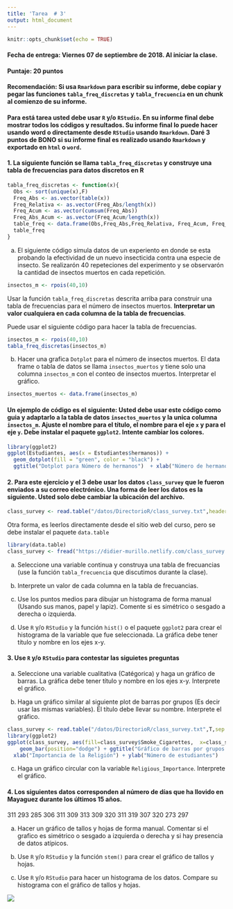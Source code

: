 ```yaml
---
title: 'Tarea  # 3'
output: html_document
---
```


```r
knitr::opts_chunk$set(echo = TRUE)
```

#### **Fecha de entrega:** Viernes 07 de septiembre de 2018. Al iniciar la clase. 

#### **Puntaje:** 20 puntos 

#### **Recomendación:** Si usa `Rmarkdown` para escribir su informe, debe copiar y pegar las funciones `tabla_freq_discretas` y `tabla_frecuencia` en un chunk al comienzo de su informe. 

#### Para está tarea usted debe usar `R` y/o `RStudio`. En su informe final debe mostrar todos los códigos y resultados. Su informe final lo puede hacer usando word o directamente desde `RStudio` usando `Rmarkdown`. Daré 3 puntos de BONO si su informe final es realizado usando `Rmarkdown` y exportado en `html` o `word`.

#### 1. La siguiente función se llama `tabla_freq_discretas` y construye una tabla de frecuencias para datos discretos en R

```r
tabla_freq_discretas <- function(x){
  Obs <- sort(unique(x),F)
  Freq_Abs <- as.vector(table(x))
  Freq_Relativa <- as.vector(Freq_Abs/length(x))
  Freq_Acum <- as.vector(cumsum(Freq_Abs))
  Freq_Abs_Acum <- as.vector(Freq_Acum/length(x))
  table_freq <- data.frame(Obs,Freq_Abs,Freq_Relativa, Freq_Acum, Freq_Abs_Acum)
  table_freq
}
```

a) El siguiente código simula datos de un experiento en donde se esta probando la efectividad de un nuevo insecticida contra una especie  de insecto.  Se realizarón 40 repeteciones del experimento y se observarón la cantidad de insectos muertos en cada repetición. 

```r
insectos_m <- rpois(40,10)
```

Usar la función `tabla_freq_discretas` descrita arriba para construir una tabla de frecuencias para el número de insectos muertos. **Interpretar un valor cualquiera en cada columna de la tabla de frecuencias**. 

Puede usar el siguiente código para hacer la tabla de frecuencias.

```r
insectos_m <- rpois(40,10)
tabla_freq_discretas(insectos_m)
```

b) Hacer una grafica `Dotplot` para el número de insectos muertos. El data frame o tabla de datos se llama `insectos_muertos` y tiene solo una columna `insectos_m` con el conteo de insectos muertos. Interpretar el gráfico.

```r
insectos_muertos <- data.frame(insectos_m)
```

#### Un ejemplo de código es el siguiente: Usted debe usar este código como guia y adaptarlo a la tabla de datos `insectos_muertos` y la unica columna `insectos_m`. Ajuste el nombre para el título, el nombre para el eje `x` y para el eje `y`. Debe instalar el paquete `ggplot2`. Intente cambiar los colores.

```r
library(ggplot2)
ggplot(Estudiantes, aes(x = Estudiantes$hermanos)) + 
  geom_dotplot(fill = "green", color = "black") + 
  ggtitle("Dotplot para Número de hermanos")  + xlab("Número de hermanos") + ylab("conteos")
```

#### 2. Para este ejercicio  y el 3 debe usar los datos `class_survey` que le fueron enviados a su correo electrónico. Una forma de leer los datos es la siguiente. Usted solo debe cambiar la ubicación del archivo.

```r
class_survey <- read.table("/datos/DirectorioR/class_survey.txt",header=TRUE,sep = "\t")
```

Otra forma, es leerlos directamente desde el sitio web del curso, pero se debe instalar el paquete `data.table`

```r
library(data.table)
class_survey <- fread("https://didier-murillo.netlify.com/class_survey.txt",header=TRUE)
```

a) Seleccione una variable continua y construya una tabla de frecuancias (use la función `tabla_frecuencia` que discutimos durante la clase).

b) Interprete un valor de cada columna en la tabla de frecuancias.

c) Use los puntos medios para dibujar un histograma de forma manual (Usando sus manos, papel y lapiz). Comente si es simétrico o sesgado a derecha o izquierda. 

d) Use `R` y/o `RStudio` y la función `hist()` o el paquete `ggplot2` para crear el histograma de la variable que fue seleccionada. La gráfica debe tener título y nombre en los ejes x-y.

#### 3. Use `R` y/o `RStudio` para contestar las siguietes preguntas

a)  Seleccione una variable cualitativa (Catégorica) y haga un gráfico de barras. La gráfica debe tener título y nombre en los ejes x-y. Interprete el gráfico.

b)  Haga un gráfico similar al siguiente plot de barras por grupos (Es decir usar las mismas variables). El título debe llevar su nombre. Interprete el gráfico.

```r
class_survey <- read.table("/datos/DirectorioR/class_survey.txt",T,sep = "\t")
library(ggplot2)
ggplot(class_survey, aes(fill=class_survey$Smoke_Cigarettes,  x=class_survey$Religious_Importance)) + 
    geom_bar(position="dodge") + ggtitle("Gráfico de barras por grupos - Su Nombre") +
  xlab("Importancia de la Religión") + ylab("Número de estudiantes")
```

c)  Haga un gráfico circular con la variable `Religious_Importance`. Interprete el gráfico.


#### 4. Los siguientes datos corresponden al número de días que ha llovido en Mayaguez durante los últimos 15 años.

311 293 285 306 311 309 313 309 320 311 319 307 320 273 297

a) Hacer un gráfico de tallos y hojas de forma manual. Comentar si el grafico es simétrico o sesgado a izquierda o derecha y si hay presencia de datos atípicos. 

b) Use `R` y/o `RStudio` y la función `stem()` para crear el gráfico de tallos y hojas.

c) Use `R` y/o `RStudio` para hacer un histograma de los datos. Compare su histograma con el gráfico de tallos y hojas. 


![](blanco.png)